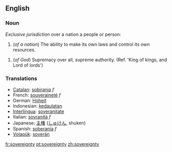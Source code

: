 ==English==
===Noun=== 
''Exclusive jurisdiction'' over a nation a people or person:
#(''of a nation'') The ability to make its own laws and control its own resources.
<!--was: Sovereignty is being in control of conditions you live under and your resources (usually used in a national context). -->
#(''of God'') Supremacy over all, supreme authority. (Ref. 'King of kings, and Lord of lords')

=== Translations === 
*[[Catalan]]: [[sobirania]] ''f''
*French: [[souveraineté]] ''f'' 
*German: [[Hoheit]] 
*Indonesian: [[daulat|kedaulatan]]
*[[Interlingua]]: [[soveranitate]] 
*Italian: [[sovranità]] ''f'' 
*Japanese: [[主権]] ([[しゅけん]], shuken)
*Spanish: [[soberanía]] ''f'' 
*[[Volapük]]: [[soverän]]

[[fr:sovereignty]]
[[pt:sovereignty]]
[[zh:sovereignty]]